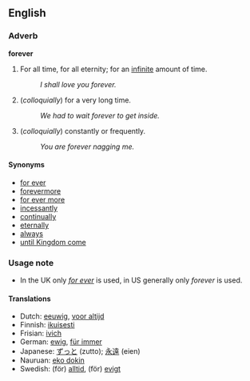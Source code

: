 ==English==

===Adverb===
'''forever'''
#For all time, for all eternity; for an [[infinite]] amount of time. 
#:''I shall love you forever.''
#(''colloquially'') for a very long time. 
#:''We had to wait forever to get inside.''
#(''colloquially'') constantly or frequently.
#:''You are forever nagging me.''

====Synonyms====
*[[for ever]]
*[[forevermore]]
*[[for ever more]]
*[[incessantly]]
*[[continual]]ly
*[[eternal]]ly
*[[always]]
*[[until Kingdom come]]

===Usage note===
*In the UK only ''[[for ever]]'' is used, in US generally only ''forever'' is used.

====Translations====

*Dutch: [[eeuwig]], [[voor altijd]]
*Finnish: [[ikuisesti]]
*Frisian: [[ivich]]
*German: [[ewig]], [[für immer]]
*Japanese: [[ずっと]] (zutto); [[永遠]] (eien)
*Nauruan: [[eko dokin]]
*Swedish: (för) [[alltid]], (för) [[evigt]]